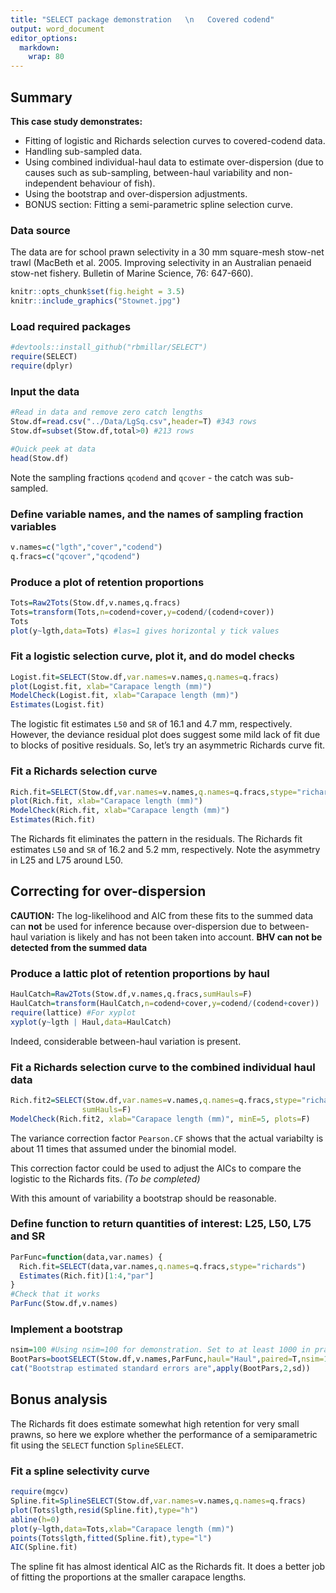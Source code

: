 ```yaml
---
title: "SELECT package demonstration   \n   Covered codend"
output: word_document
editor_options: 
  markdown: 
    wrap: 80
---
```


## Summary

**This case study demonstrates:**

-   Fitting of logistic and Richards selection curves to covered-codend data. 
-   Handling sub-sampled data.
-   Using combined individual-haul data to estimate over-dispersion (due to
    causes such as sub-sampling, between-haul variability and non-independent
    behaviour of fish).
-   Using the bootstrap and over-dispersion adjustments.
-   BONUS section: Fitting a semi-parametric spline selection curve.

### Data source

The data are for school prawn selectivity in a 30 mm square-mesh stow-net trawl
(MacBeth et al. 2005. Improving selectivity in an Australian penaeid stow-net
fishery. Bulletin of Marine Science, 76: 647-660).

```r
knitr::opts_chunk$set(fig.height = 3.5)
knitr::include_graphics("Stownet.jpg")
```

### Load required packages

```r
#devtools::install_github("rbmillar/SELECT")
require(SELECT)
require(dplyr)
```

### Input the data

```r
#Read in data and remove zero catch lengths
Stow.df=read.csv("../Data/LgSq.csv",header=T) #343 rows
Stow.df=subset(Stow.df,total>0) #213 rows

#Quick peek at data
head(Stow.df)
```

Note the sampling fractions `qcodend` and `qcover` - the catch was sub-sampled.

### Define variable names, and the names of sampling fraction variables

```r
v.names=c("lgth","cover","codend")
q.fracs=c("qcover","qcodend")
```

### Produce a plot of retention proportions

```r
Tots=Raw2Tots(Stow.df,v.names,q.fracs)
Tots=transform(Tots,n=codend+cover,y=codend/(codend+cover)) 
Tots
plot(y~lgth,data=Tots) #las=1 gives horizontal y tick values
```

### Fit a logistic selection curve, plot it, and do model checks

```r
Logist.fit=SELECT(Stow.df,var.names=v.names,q.names=q.fracs)
plot(Logist.fit, xlab="Carapace length (mm)")
ModelCheck(Logist.fit, xlab="Carapace length (mm)")
Estimates(Logist.fit)
```

The logistic fit estimates `L50` and `SR` of 16.1 and 4.7 mm, respectively.
However, the deviance residual plot does suggest some mild lack of fit due to
blocks of positive residuals. So, let's try an asymmetric Richards curve fit.

### Fit a Richards selection curve

```r
Rich.fit=SELECT(Stow.df,var.names=v.names,q.names=q.fracs,stype="richards")
plot(Rich.fit, xlab="Carapace length (mm)")
ModelCheck(Rich.fit, xlab="Carapace length (mm)")
Estimates(Rich.fit)
```

The Richards fit eliminates the pattern in the residuals. The Richards fit
estimates `L50` and `SR` of 16.2 and 5.2 mm, respectively. Note the asymmetry in
L25 and L75 around L50.

## Correcting for over-dispersion

**CAUTION:** The log-likelihood and AIC from these fits to the summed data can
**not** be used for inference because over-dispersion due to between-haul
variation is likely and has not been taken into account. **BHV can not be
detected from the summed data**

### Produce a lattic plot of retention proportions by haul

```r
HaulCatch=Raw2Tots(Stow.df,v.names,q.fracs,sumHauls=F)
HaulCatch=transform(HaulCatch,n=codend+cover,y=codend/(codend+cover)) 
require(lattice) #For xyplot
xyplot(y~lgth | Haul,data=HaulCatch)
```

Indeed, considerable between-haul variation is present.

### Fit a Richards selection curve to the combined individual haul data

```r
Rich.fit2=SELECT(Stow.df,var.names=v.names,q.names=q.fracs,stype="richards",
                sumHauls=F)
ModelCheck(Rich.fit2, xlab="Carapace length (mm)", minE=5, plots=F)
```

The variance correction factor `Pearson.CF` shows that the actual variabilty is
about 11 times that assumed under the binomial model.

This correction factor could be used to adjust the AICs to compare the logistic
to the Richards fits. *(To be completed)*

With this amount of variability a bootstrap should be reasonable.

### Define function to return quantities of interest: L25, L50, L75 and SR

```r
ParFunc=function(data,var.names) {
  Rich.fit=SELECT(data,var.names,q.names=q.fracs,stype="richards")
  Estimates(Rich.fit)[1:4,"par"]
}
#Check that it works
ParFunc(Stow.df,v.names)
```

### Implement a bootstrap

```r
nsim=100 #Using nsim=100 for demonstration. Set to at least 1000 in practice
BootPars=bootSELECT(Stow.df,v.names,ParFunc,haul="Haul",paired=T,nsim=100)
cat("Bootstrap estimated standard errors are",apply(BootPars,2,sd))
```

## Bonus analysis

The Richards fit does estimate somewhat high retention for very small prawns, so
here we explore whether the performance of a semiparametric fit using the
`SELECT` function `SplineSELECT`.

### Fit a spline selectivity curve

```r
require(mgcv)
Spline.fit=SplineSELECT(Stow.df,var.names=v.names,q.names=q.fracs)
plot(Tots$lgth,resid(Spline.fit),type="h")
abline(h=0)
plot(y~lgth,data=Tots,xlab="Carapace length (mm)")
points(Tots$lgth,fitted(Spline.fit),type="l")
AIC(Spline.fit)
```

The spline fit has almost identical AIC as the Richards fit. It does a better
job of fitting the proportions at the smaller carapace lengths.

